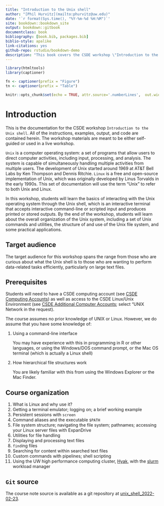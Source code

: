 ```yaml
--- 
title: "Introduction to the Unix shell"
author: "[Phil Hurvitz](mailto:phurvitz@uw.edu)"
date: '`r format(Sys.time(), "%Y-%m-%d %H:%M")`'
site: bookdown::bookdown_site
output: bookdown::gitbook
documentclass: book
bibliography: [book.bib, packages.bib]
biblio-style: apalike
link-citations: yes
github-repo: rstudio/bookdown-demo
description: "This book covers the CSDE workshop \"Introduction to the Unix shell.\""
---
```


```r
library(htmltools)
library(captioner)

fn <- captioner(prefix = "Figure")
tn <- captioner(prefix = "Table")

knitr::opts_chunk$set(echo = TRUE, attr.source='.numberLines',  out.width="50%")
```

<style>
.bash {
  border: 5px solid grey;
  font-family: "Courier New", Courier, monospace;
}
</style>

# Introduction

This is the documentation for the CSDE workshop `Introduction to the Unix shell`. All of the instructions, examples, output, and code are contained herein. The workshop materials are meant to be either self-guided or used in a live workshop.

`Unix` is a computer operating system: a set of programs that allow users to direct computer activities, including input, processing, and analysis. The system is capable of simultaneously handling multiple activities from multiple users. The development of Unix started around 1969 at AT&T Bell Labs by Ken Thompson and Dennis Ritchie. `Linux` is a free and open-source implementation of Unix, which was originally developed by Linus Torvalds in the early 1990s. This set of documentation will use the term "Unix" to refer to both Unix and Linux.

In this workshop, students will learn the basics of interacting with the Unix operating system through the Unix shell, which is an interactive terminal that accepts interactive command-line or scripted input and produces printed or stored outputs. By the end of the workshop, students will learn about the overall organization of the Unix system, including a set of Unix commands and utilities, the structure of and use of the Unix file system, and some practical applications.

## Target audience

The target audience for this workshop spans the range from those who are curious about what the Unix shell is to those who are wanting to perform data-related tasks efficiently, particularly on large text files.

## Prerequisites

Students will need to have a CSDE computing account (see [CSDE Computing Accounts](https://csde.washington.edu/computing/accounts/)) as well as access to the CSDE Linux/Unix Environment (see [CSDE Additional Computer Accounts](https://csde.washington.edu/netid/csde-computer-account/csde-additional-computer-account-request-form/); select "UNIX Network in the request).

The course assumes no prior knowledge of UNIX or Linux. However, we do assume that you have some knowledge of:

1. Using a command-line interface
    
    You may have experience with this in programming in R or other languages, or using the Windows/DOS command prompt, or the Mac OS terminal (which is actually a Linux shell)
2. How hierarchical file structures work
    
    You are likely familiar with this from using the Windows Explorer or the Mac Finder.
    
    
## Course organization

<!--
1. What is Linux and why use it?
1. Log on, screen
1. File & dir structures, navigation, cd, pwd, ~, ls, tree, ln -s, pushd/popd
1. File operations (mv, rm, cp, touch, mkdir, rmdir, scp [machine to machine], zip/unzip/7za, piping, redirection stdin/out/stderr, head, tail, more)
    1. Ihsan/Jess to create .zip and .tar.gz of scripts and materials so that they can be scp-ed
1. man, cmd –help
1. text file processing, editing (nano mention vim, emacs)
1. Note to use ExpanDrive on terminal servers for accessing home dir
1. customization: prompt, `.bashrc` (e.g., aliases, executable path, cdpath)
1. shell scripting – mention and give an example
1. Cygwin--the Windows implementaiton of Unix tools
1. git –mention
1. R, batch–example of a complete work flow
    1. One bootstrap
    1. Perhaps cat() or print() to show progress in out file
    1. Perhaps pdf() dev.off() or ggsave() to make figures
1. Hyak stuff, queueing (slurm), jobs (bg, fg, &, cron), sequential batch submission
1. Some repeated version of 9. With 3-5 sequential batch submissions for each user
-->

1. What is Linux and why use it?
1. Getting a terminal emulator; logging on; a brief working example
1. Persistent sessions with `screen`
1. Command aliases and the executable `$PATH`
1. File system structure; navigating the file system; pathnames; accessing your Linux server files with ExpanDrive
1. Utilities for file handling
1. Displaying and processing text files
1. `find`ing files
1. Searching for content within searched text files
1. Custom commands with pipelines; shell scripting
1. Using the UW high performance computing cluster, [Hyak](https://hyak.uw.edu/), with the [slurm](https://slurm.schedmd.com/documentation.html) workload manager


## `Git` source

The course note source is available as a git repository at [unix_shell_2022-02-23](https://github.com/CSDE-UW/unix_shell_2022-02-23/).
